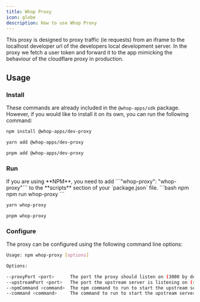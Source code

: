 ```yaml
---
title: Whop Proxy
icon: globe
description: How to use Whop Proxy
---
```


This proxy is designed to proxy traffic (ie requests) from an iframe to the localhost developer url of the developers local development server.
In the proxy we fetch a user token and forward it to the app mimicking the behaviour of the cloudflare proxy in production.

## Usage

### Install

These commands are already included in the `@whop-apps/sdk` package. However, if you would like to install it on its own, you can run the following command:

<CodeGroup>

```bash npm
npm install @whop-apps/dev-proxy
```

```bash yarn
yarn add @whop-apps/dev-proxy
```

```bash pnpm
pnpm add @whop-apps/dev-proxy
```

</CodeGroup>

### Run

<Note>
  If you are using **NPM**, you need to add ```"whop-proxy": "whop-proxy"``` to
  the **scripts** section of your `package.json` file.
</Note>

<CodeGroup>
```bash npm
npm run whop-proxy
```

```bash yarn
yarn whop-proxy
```

```bash pnpm
pnpm whop-proxy
```

</CodeGroup>

### Configure

The proxy can be configured using the following command line options:

```bash
Usage: npm whop-proxy [options]

Options:

--proxyPort <port>      The port the proxy should listen on (3000 by default)
--upstreamPort <port>   The port the upstream server is listening on (set automatically by default)
--npmCommand <command>  The npm command to run to start the upstream server (dev by default)
--command <command>     The command to run to start the upstream server (npm run dev by default)
```
